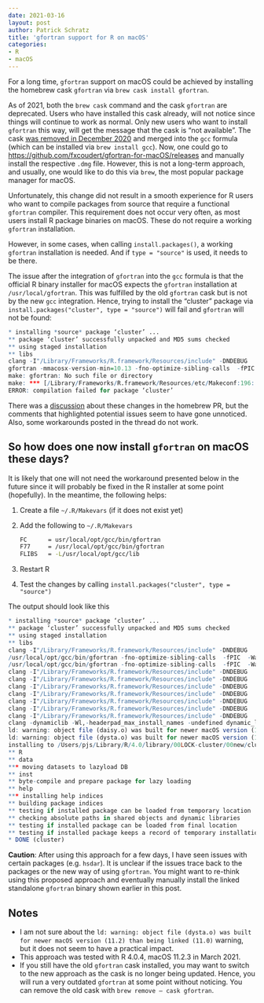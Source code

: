 ```yaml
---
date: 2021-03-16
layout: post
author: Patrick Schratz
title: 'gfortran support for R on macOS'
categories:
- R
- macOS
---
```


For a long time, `gfortran` support on macOS could be achieved by installing the homebrew cask `gfortran` via `brew cask install gfortran`.

As of 2021, both the `brew cask` command and the cask `gfortran` are deprecated.
Users who have installed this cask already, will not notice since things will continue to work as normal.
Only new users who want to install `gfortran` this way, will get the message that the cask is "not available".
The cask [was removed in December 2020](https://github.com/Homebrew/homebrew-cask/pull/96504) and merged into the `gcc` formula (which can be installed via `brew install gcc`).
Now, one could go to <https://github.com/fxcoudert/gfortran-for-macOS/releases> and manually install the respective `.dmg` file.
However, this is not a long-term approach, and usually, one would like to do this via `brew`, the most popular package manager for macOS.


Unfortunately, this change did not result in a smooth experience for R users who want to compile packages from source that require a functional `gfortran` compiler.
This requirement does not occur very often, as most users install R package binaries on macOS.
These do not require a working `gfortran` installation.

However, in some cases, when calling `install.packages()`, a working `gfortran` installation is needed.
And if `type = "source"` is used, it needs to be there.

The issue after the integration of `gfortran` into the `gcc` formula is that the official R binary installer for macOS expects the `gfortran` installation at `/usr/local/gfortran`.
This was fulfilled by the old `gfortran` cask but is not by the new `gcc` integration.
Hence, trying to install the "cluster" package via `install.packages("cluster", type = "source")` will fail and `gfortran` will not be found:

``` .r
* installing *source* package ‘cluster’ ...
** package ‘cluster’ successfully unpacked and MD5 sums checked
** using staged installation
** libs
clang -I"/Library/Frameworks/R.framework/Resources/include" -DNDEBUG   -I/usr/local/include   -fPIC  -Wall -g -O2  -c clara.c -o clara.o
gfortran -mmacosx-version-min=10.13 -fno-optimize-sibling-calls  -fPIC  -Wall -g -O2  -c daisy.f -o daisy.o
make: gfortran: No such file or directory
make: *** [/Library/Frameworks/R.framework/Resources/etc/Makeconf:196: daisy.o] Error 127
ERROR: compilation failed for package ‘cluster’
```

There was a [discussion](https://github.com/Homebrew/homebrew-cask/issues/96135) about these changes in the homebrew PR, but the comments that highlighted potential issues seem to have gone unnoticed.
Also, some workarounds posted in the thread do not work.

## So how does one now install `gfortran` on macOS these days?

It is likely that one will not need the workaround presented below in the future since it will probably be fixed in the R installer at some point (hopefully).
In the meantime, the following helps:

1.  Create a file `~/.R/Makevars` (if it does not exist yet)

2.  Add the following to `~/.R/Makevars`

    ``` .sh
    FC      = usr/local/opt/gcc/bin/gfortran
    F77     = /usr/local/opt/gcc/bin/gfortran
    FLIBS   = -L/usr/local/opt/gcc/lib
    ```

3.  Restart R

4.  Test the changes by calling `install.packages("cluster", type = "source")`

The output should look like this

``` .r
* installing *source* package ‘cluster’ ...
** package ‘cluster’ successfully unpacked and MD5 sums checked
** using staged installation
** libs
clang -I"/Library/Frameworks/R.framework/Resources/include" -DNDEBUG   -I/usr/local/include   -fPIC  -Wall -g -O2  -c clara.c -o clara.o
/usr/local/opt/gcc/bin/gfortran -fno-optimize-sibling-calls  -fPIC  -Wall -g -O2  -c daisy.f -o daisy.o
/usr/local/opt/gcc/bin/gfortran -fno-optimize-sibling-calls  -fPIC  -Wall -g -O2  -c dysta.f -o dysta.o
clang -I"/Library/Frameworks/R.framework/Resources/include" -DNDEBUG   -I/usr/local/include   -fPIC  -Wall -g -O2  -c fanny.c -o fanny.o
clang -I"/Library/Frameworks/R.framework/Resources/include" -DNDEBUG   -I/usr/local/include   -fPIC  -Wall -g -O2  -c init.c -o init.o
clang -I"/Library/Frameworks/R.framework/Resources/include" -DNDEBUG   -I/usr/local/include   -fPIC  -Wall -g -O2  -c mona.c -o mona.o
clang -I"/Library/Frameworks/R.framework/Resources/include" -DNDEBUG   -I/usr/local/include   -fPIC  -Wall -g -O2  -c pam.c -o pam.o
clang -I"/Library/Frameworks/R.framework/Resources/include" -DNDEBUG   -I/usr/local/include   -fPIC  -Wall -g -O2  -c sildist.c -o sildist.o
clang -I"/Library/Frameworks/R.framework/Resources/include" -DNDEBUG   -I/usr/local/include   -fPIC  -Wall -g -O2  -c spannel.c -o spannel.o
clang -I"/Library/Frameworks/R.framework/Resources/include" -DNDEBUG   -I/usr/local/include   -fPIC  -Wall -g -O2  -c twins.c -o twins.o
clang -dynamiclib -Wl,-headerpad_max_install_names -undefined dynamic_lookup -single_module -multiply_defined suppress -L/Library/Frameworks/R.framework/Resources/lib -L/usr/local/lib -o cluster.so clara.o daisy.o dysta.o fanny.o init.o mona.o pam.o sildist.o spannel.o twins.o -L/usr/local/opt/gcc/lib -F/Library/Frameworks/R.framework/.. -framework R -Wl,-framework -Wl,CoreFoundation
ld: warning: object file (daisy.o) was built for newer macOS version (11.2) than being linked (11.0)
ld: warning: object file (dysta.o) was built for newer macOS version (11.2) than being linked (11.0)
installing to /Users/pjs/Library/R/4.0/library/00LOCK-cluster/00new/cluster/libs
** R
** data
*** moving datasets to lazyload DB
** inst
** byte-compile and prepare package for lazy loading
** help
*** installing help indices
** building package indices
** testing if installed package can be loaded from temporary location
** checking absolute paths in shared objects and dynamic libraries
** testing if installed package can be loaded from final location
** testing if installed package keeps a record of temporary installation path
* DONE (cluster)
```

**Caution**: After using this approach for a few days, I have seen issues with certain packages (e.g. `hsdar`).
It is unclear if the issues trace back to the packages or the new way of using `gfortran`.
You might want to re-think using this proposed approach and eventually manually install the linked standalone `gfortran` binary shown earlier in this post.

## Notes

-   I am not sure about the `ld: warning: object file (dysta.o) was built for newer macOS version (11.2) than being linked (11.0)` warning, but it does not seem to have a practical impact.
-   This approach was tested with R 4.0.4, macOS 11.2.3 in March 2021.
-   If you still have the old `gfortran` cask installed, you may want to switch to the new approach as the cask is no longer being updated. Hence, you will run a very outdated `gfortran` at some point without noticing. You can remove the old cask with `brew remove – cask gfortran`.
